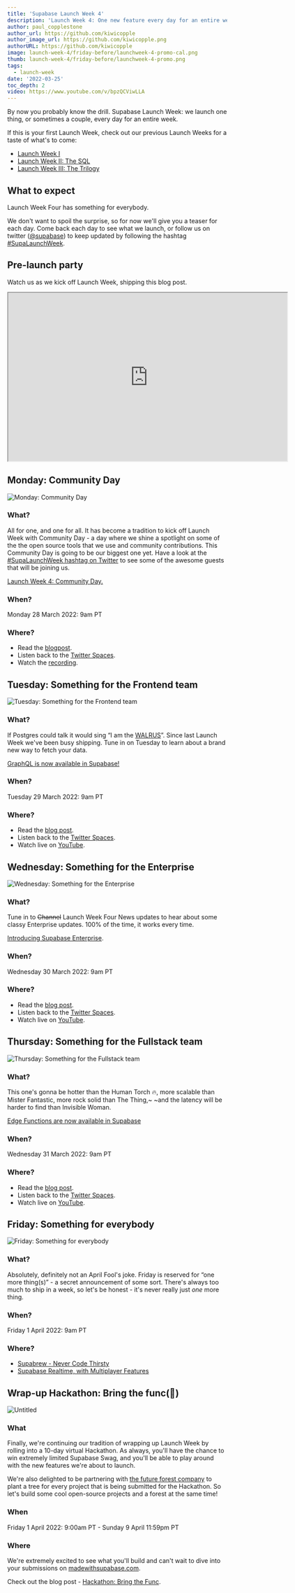 ```yaml
---
title: 'Supabase Launch Week 4'
description: 'Launch Week 4: One new feature every day for an entire week. Starting Monday 28th March.'
author: paul_copplestone
author_url: https://github.com/kiwicopple
author_image_url: https://github.com/kiwicopple.png
authorURL: https://github.com/kiwicopple
image: launch-week-4/friday-before/launchweek-4-promo-cal.png
thumb: launch-week-4/friday-before/launchweek-4-promo.png
tags:
  - launch-week
date: '2022-03-25'
toc_depth: 2
video: https://www.youtube.com/v/bpzQCViwLLA
---
```


By now you probably know the drill. Supabase Launch Week: we launch one thing, or sometimes a couple,
every day for an entire week.

If this is your first Launch Week, check out our previous Launch Weeks for a taste of what's to come:

- [Launch Week I](/blog/launch-week)
- [Launch Week II: The SQL](/blog/supabase-launch-week-sql)
- [Launch Week III: The Trilogy](/blog/supabase-launch-week-the-trilogy)

## What to expect

Launch Week Four has something for everybody.

We don't want to spoil the surprise, so for now we'll give you a teaser for each day.
Come back each day to see what we launch, or follow us on twitter ([@supabase](https://twitter.com/supabase))
to keep updated by following the hashtag [#SupaLaunchWeek](https://twitter.com/hashtag/SupaLaunchWeek).

## Pre-launch party

Watch us as we kick off Launch Week, shipping this blog post.

<iframe
  className="video-with-border w-full"
  width="640"
  height="385"
  src="https://www.youtube-nocookie.com/embed/bpzQCViwLLA"
  frameBorder="1"
  allow="accelerometer; autoplay; clipboard-write; encrypted-media; gyroscope; picture-in-picture"
  allowFullScreen
></iframe>

## Monday: Community Day

![Monday: Community Day](/images/blog/launch-week-4/friday-before/community.png)

### What?

All for one, and one for all. It has become a tradition to kick off Launch Week with Community Day -
a day where we shine a spotlight on some of the the open source tools that we use and community contributions.
This Community Day is going to be our biggest one yet.
Have a look at the [#SupaLaunchWeek hashtag on Twitter](https://twitter.com/hashtag/SupaLaunchWeek?src=hashtag_click)
to see some of the awesome guests that will be joining us.

[Launch Week 4: Community Day.](/blog/community-day)

### When?

Monday 28 March 2022: 9am PT

### Where?

- Read the [blogpost](/blog/community-day).
- Listen back to the [Twitter Spaces](https://twitter.com/i/spaces/1mnxedEZzVPJX).
- Watch the [recording](https://youtu.be/D0gIgjozOzc).

## Tuesday: Something for the Frontend team

![Tuesday: Something for the Frontend team](/images/blog/launch-week-4/friday-before/beatles.png)

### What?

If Postgres could talk it would sing “I am the <a href="/blog/2021/09/10/supabase-beta-august-2021#realtime-security-codename-walrus">WALRUS</a>”.
Since last Launch Week we've been busy shipping. Tune in on Tuesday to learn about a brand new way to fetch your data.

[GraphQL is now available in Supabase!](/blog/graphql-now-available)

### When?

Tuesday 29 March 2022: 9am PT

### Where?

- Read the [blog post](/blog/graphql-now-available).
- Listen back to the [Twitter Spaces](https://twitter.com/i/spaces/1dRKZlAQPaVJB).
- Watch live on [YouTube](https://youtu.be/fApxu_U_hdw).

## Wednesday: Something for the Enterprise

![Wednesday: Something for the Enterprise](/images/blog/launch-week-4/friday-before/channel-4-news.png)

### What?

Tune in to ~~Channel~~ Launch Week Four News updates to hear about some classy Enterprise updates.
100% of the time, it works every time.

[Introducing Supabase Enterprise](/blog/supabase-enterprise).

### When?

Wednesday 30 March 2022: 9am PT

### Where?

- Read the [blog post](/blog/supabase-enterprise).
- Listen back to the [Twitter Spaces](https://twitter.com/i/spaces/1dRKZlAdaawJB).
- Watch live on [YouTube](https://youtu.be/UZrl1cwzTDg).

## Thursday: Something for the Fullstack team

![Thursday: Something for the Fullstack team](/images/blog/launch-week-4/friday-before/fantastic.png)

### What?

This one's gonna be hotter than the Human Torch 🔥, more scalable than Mister Fantastic, more rock solid than The Thing,~
~and the latency will be harder to find than Invisible Woman.

[Edge Functions are now available in Supabase](/blog/supabase-edge-functions)

### When?

Wednesday 31 March 2022: 9am PT

### Where?

- Read the [blog post](/blog/supabase-edge-functions).
- Listen back to the [Twitter Spaces](https://twitter.com/i/spaces/1dRKZlAdaawJB).
- Watch live on [YouTube](https://youtu.be/fApxu_U_hdw).

## Friday: Something for everybody

![Friday: Something for everybody](/images/blog/launch-week-4/friday-before/turtles.png)

### What?

Absolutely, definitely not an April Fool's joke. Friday is reserved for “one more thing(s)” -
a secret announcement of some sort. There's always too much to ship in a week, so let's be honest -
it's never really just _one_ more thing.

### When?

Friday 1 April 2022: 9am PT

### Where?

- [Supabrew - Never Code Thirsty](/blog/supabrew)
- [Supabase Realtime, with Multiplayer Features](/blog/supabase-realtime-with-multiplayer-features)

## Wrap-up Hackathon: Bring the func(🕺)

![Untitled](/images/blog/launch-week-4/friday-before/dino.png)

### What

Finally, we're continuing our tradition of wrapping up Launch Week by rolling into a 10-day virtual Hackathon.
As always, you'll have the chance to win extremely limited Supabase Swag,
and you'll be able to play around with the new features we're about to launch.

We're also delighted to be partnering with [the future forest company](https://thefutureforestcompany.com/)
to plant a tree for every project that is being submitted for the Hackathon.
So let's build some cool open-source projects and a forest at the same time!

### When

Friday 1 April 2022: 9:00am PT - Sunday 9 April 11:59pm PT

### Where

We're extremely excited to see what you'll build and can't wait to dive into your submissions on
[madewithsupabase.com](https://www.madewithsupabase.com/).

Check out the blog post - [Hackathon: Bring the Func](/blog/hackathon-bring-the-func).
